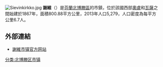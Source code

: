 {{coord|63|54|25|N|24|31|00|E|region:FI_type:city(5194)_scale:50000|display=title}}
[[File:Sievinkirkko.jpg|thumb]]
'''謝維'''（{{lang-fi|Sievi}}）是[[芬蘭|芬蘭]][[北博滕區|北博滕區]]的市鎮，位於該國西部[[奧盧|奧盧]]和[[瓦薩|瓦薩]]之間始建於1867年，面積800.88平方公里，2013年人口5,279，人口密度為每平方公里6.7人。

==外部連結==
{{commonscat|Sievi}}
* [http://www.sievi.fi/ 謝維市镇官方网站]{{Wayback|url=http://www.sievi.fi/ |date=20050404000709 }} {{fi}}

[[分类:北博滕区市镇|分类:北博滕区市镇]]